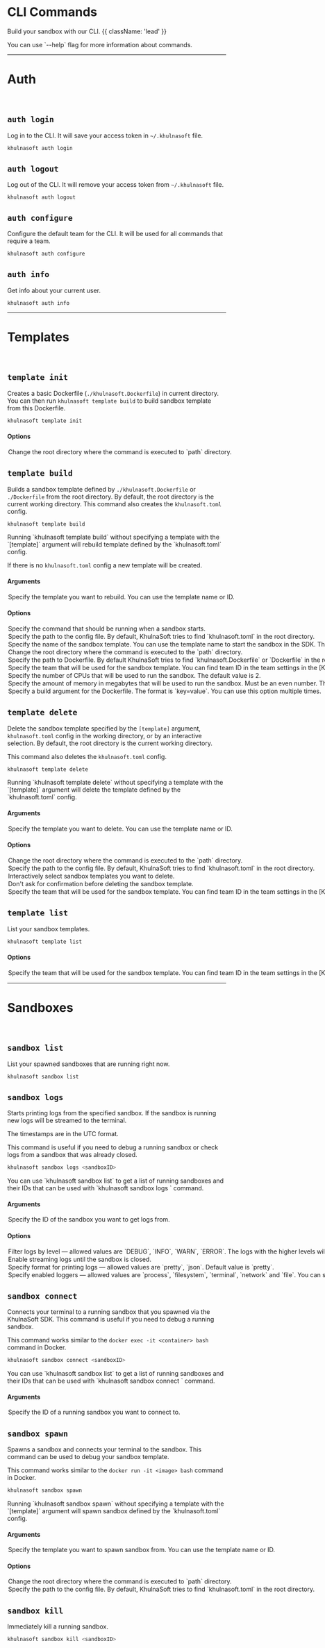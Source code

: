 # CLI Commands

Build your sandbox with our CLI. {{ className: 'lead' }}

<Note>
You can use `--help` flag for more information about commands.
</Note>

---

# Auth

<br/>

## `auth login`

Log in to the CLI. It will save your access token in `~/.khulnasoft` file.

```bash
khulnasoft auth login
```

## `auth logout`

Log out of the CLI. It will remove your access token from `~/.khulnasoft` file.

```
khulnasoft auth logout
```

## `auth configure`

Configure the default team for the CLI. It will be used for all commands that require a team.

```bash
khulnasoft auth configure
```

## `auth info`

Get info about your current user.

```
khulnasoft auth info
```

---

# Templates

<br/>

## `template init`

Creates a basic Dockerfile (`./khulnasoft.Dockerfile`) in current directory.
You can then run `khulnasoft template build` to build sandbox template from this Dockerfile.

```bash
khulnasoft template init
```

#### **Options**

<Options>
  <Option name="path" type="-p, --path">
    Change the root directory where the command is executed to `path` directory.
  </Option>
</Options>


## `template build`

Builds a sandbox template defined by `./khulnasoft.Dockerfile` or `./Dockerfile` from the root directory.
By default, the root directory is the current working directory.
This command also creates the `khulnasoft.toml` config.

```bash
khulnasoft template build
```

<Note>
Running `khulnasoft template build` without specifying a template with the `[template]` argument will rebuild template defined by the `khulnasoft.toml` config.

If there is no `khulnasoft.toml` config a new template will be created.
</Note>

#### **Arguments**

<Options>
  <Option type="[template]">
    Specify the template you want to rebuild. You can use the template name or ID.
  </Option>
</Options>


#### **Options**

<Options>
  <Option type="-c, --cmd" name="start-command">
    Specify the command that should be running when a sandbox starts.
  </Option>
  <Option type="--config" name="khulnasoft-toml">
    Specify the path to the config file. By default, KhulnaSoft tries to find `khulnasoft.toml` in the root directory.
  </Option>
  <Option type="-n, --name" name="template-name">
    Specify the name of the sandbox template. You can use the template name to start the sandbox in the SDK. The name must be lowercase and contain only letters, numbers, dashes, and underscores.
  </Option>
  <Option type="-p, --path" name="path">
    Change the root directory where the command is executed to the `path` directory.
  </Option>
  <Option type="-d, --dockerfile" name="dockerfile">
    Specify the path to Dockerfile. By default KhulnaSoft tries to find `khulnasoft.Dockerfile` or `Dockerfile` in the root directory.
  </Option>
  <Option type="-t, --team" name="team">
    Specify the team that will be used for the sandbox template. You can find team ID in the team settings in the [KhulnaSoft dashboard](https://khulnasoft.com/dashboard?tab=team).
  </Option>
  <Option type="--cpu-count" name="cpu-count">
    Specify the number of CPUs that will be used to run the sandbox. The default value is 2.
  </Option>
  <Option type="--memory-mb" name="memory-mb">
    Specify the amount of memory in megabytes that will be used to run the sandbox. Must be an even number. The default value is 512.
  </Option>
  <Option type="--build-arg" name="build-arg">
    Specify a build argument for the Dockerfile. The format is `key=value`. You can use this option multiple times.
  </Option>
</Options>

## `template delete`

Delete the sandbox template specified by the `[template]` argument, `khulnasoft.toml` config in the working directory, or by an interactive selection.
By default, the root directory is the current working directory.

This command also deletes the `khulnasoft.toml` config.

```bash
khulnasoft template delete
```

<Note>
Running `khulnasoft template delete` without specifying a template with the `[template]` argument will delete the template defined by the `khulnasoft.toml` config.
</Note>

#### **Arguments**

<Options>
  <Option type="[template]">
    Specify the template you want to delete. You can use the template name or ID.
  </Option>
</Options>


#### **Options**

<Options>
  <Option type="-p, --path" name="path">
    Change the root directory where the command is executed to the `path` directory.
  </Option>
  <Option type="--config" name="khulnasoft-toml">
    Specify the path to the config file. By default, KhulnaSoft tries to find `khulnasoft.toml` in the root directory.
  </Option>
  <Option type="-s, --select">
    Interactively select sandbox templates you want to delete.
  </Option>
  <Option type="-y, --yes">
    Don't ask for confirmation before deleting the sandbox template.
  </Option>
  <Option type="-t, --team" name="team">
    Specify the team that will be used for the sandbox template. You can find team ID in the team settings in the [KhulnaSoft dashboard](https://khulnasoft.com/dashboard?tab=team).
  </Option>
</Options>


## `template list`

List your sandbox templates.

```bash
khulnasoft template list
```

#### **Options**

<Options>
  <Option type="-t, --team" name="team">
    Specify the team that will be used for the sandbox template. You can find team ID in the team settings in the [KhulnaSoft dashboard](https://khulnasoft.com/dashboard?tab=team).
  </Option>
</Options>


---

# Sandboxes

<br/>

## `sandbox list`

List your spawned sandboxes that are running right now.

```bash
khulnasoft sandbox list
```


## `sandbox logs`
Starts printing logs from the specified sandbox.
If the sandbox is running new logs will be streamed to the terminal.

The timestamps are in the UTC format.

This command is useful if you need to debug a running sandbox or check logs from a sandbox that was already closed.

```bash
khulnasoft sandbox logs <sandboxID>
```

<Note>
You can use `khulnasoft sandbox list` to get a list of running sandboxes and their IDs that can be used with `khulnasoft sandbox logs <sandboxID>` command.
</Note>

#### **Arguments**

<Options>
  <Option type="<sandboxID>">
    Specify the ID of the sandbox you want to get logs from.
  </Option>
</Options>

#### **Options**

<Options>
  <Option name="level" type="--level">
    Filter logs by level — allowed values are `DEBUG`, `INFO`, `WARN`, `ERROR`.
     The logs with the higher levels will be also shown.

    Default value is `DEBUG`.
  </Option>
  <Option type="-f, --follow">
    Enable streaming logs until the sandbox is closed.
  </Option>
  <Option name="format" type="--format">
    Specify format for printing logs — allowed values are `pretty`, `json`.

    Default value is `pretty`.
  </Option>
  <Option name="loggers" type="--loggers">
    Specify enabled loggers — allowed values are `process`, `filesystem`, `terminal`, `network` and `file`.
    You can specify multiple loggers by separating them with a comma.

    Default value is `process,filesystem`.
  </Option>
</Options>

## `sandbox connect`

Connects your terminal to a running sandbox that you spawned via the KhulnaSoft SDK.
This command is useful if you need to debug a running sandbox.

This command works similar to the `docker exec -it <container> bash` command in Docker.

```bash
khulnasoft sandbox connect <sandboxID>
```

<Note>
You can use `khulnasoft sandbox list` to get a list of running sandboxes and their IDs that can be used with `khulnasoft sandbox connect <sandboxID>` command.
</Note>

#### **Arguments**

<Options>
  <Option type="<sandboxID>">
    Specify the ID of a running sandbox you want to connect to.
  </Option>
</Options>

## `sandbox spawn`

Spawns a sandbox and connects your terminal to the sandbox.
This command can be used to debug your sandbox template.

This command works similar to the `docker run -it <image> bash` command in Docker.

```bash
khulnasoft sandbox spawn
```

<Note>
Running `khulnasoft sandbox spawn` without specifying a template with the `[template]` argument will spawn sandbox defined by the `khulnasoft.toml` config.
</Note>

#### **Arguments**

<Options>
  <Option type="[template]">
    Specify the template you want to spawn sandbox from. You can use the template name or ID.
  </Option>
</Options>


#### **Options**

<Options>
  <Option name="path" type="-p, --path">
    Change the root directory where the command is executed to `path` directory.
  </Option>
  <Option type="--config" name="khulnasoft-toml">
    Specify the path to the config file. By default, KhulnaSoft tries to find `khulnasoft.toml` in the root directory.
  </Option>
</Options>

## `sandbox kill`

Immediately kill a running sandbox.

```bash
khulnasoft sandbox kill <sandboxID>
```
